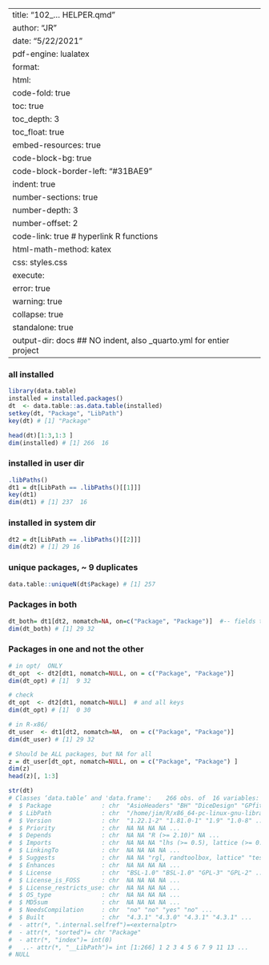
---
title: "102_... HELPER.qmd"  
author: "JR"  
date: "5/22/2021"  
pdf-engine: lualatex  
format:   
  html:  
        code-fold: true
        toc: true 
        toc_depth: 3
        toc_float: true
        embed-resources:  true
        code-block-bg: true
        code-block-border-left: "#31BAE9"       
        indent: true
        number-sections: true
        number-depth: 3
        number-offset: 2
        code-link: true             # hyperlink R functions
        html-math-method: katex
        css:  styles.css
execute:
    error: true 
    warning: true
    collapse: true 
    standalone: true
output-dir: docs            ## NO indent, also _quarto.yml for entier project
---

### all installed
```r
library(data.table)
installed = installed.packages()
dt  <- data.table::as.data.table(installed)
setkey(dt, "Package", "LibPath")
key(dt) # [1] "Package"

head(dt)[1:3,1:3 ]
dim(installed) # [1] 266  16
```

### installed in user dir
```r
.libPaths()
dt1 = dt[LibPath == .libPaths()[[1]]]
key(dt1)
dim(dt1) # [1] 237  16

```
### installed in system dir
```r
dt2 = dt[LibPath == .libPaths()[[2]]]
dim(dt2) # [1] 29 16
```

### unique packages, ~ 9 duplicates
```r
data.table::uniqueN(dt$Package) # [1] 257
```



### Packages in both
```r
dt_both= dt1[dt2, nomatch=NA, on=c("Package", "Package")]  #-- fields to match
dim(dt_both) # [1] 29 32
```

### Packages in one and not the other
```r
# in opt/  ONLY
dt_opt  <- dt2[dt1, nomatch=NULL, on = c("Package", "Package")]
dim(dt_opt) # [1]  9 32

# check
dt_opt  <- dt2[dt1, nomatch=NULL]  # and all keys
dim(dt_opt) # [1]  0 30

# in R-x86/
dt_user  <- dt1[dt2, nomatch=NA,  on = c("Package", "Package")]
dim(dt_user) # [1] 29 32

# Should be ALL packages, but NA for all
z = dt_user[dt_opt, nomatch=NULL, on = c("Package", "Package") ]
dim(z)
head(z)[, 1:3]
```
```r
str(dt)
# Classes ‘data.table’ and 'data.frame':	266 obs. of  16 variables:
#  $ Package              : chr  "AsioHeaders" "BH" "DiceDesign" "GPfit" ...
#  $ LibPath              : chr  "/home/jim/R/x86_64-pc-linux-gnu-library/4.3" "/home/jim/R/x86_64-pc-linux-gnu-library/4.3" "/home/jim/R/x86_64-pc-linux-gnu-library/4.3" "/home/jim/R/x86_64-pc-linux-gnu-library/4.3" ...
#  $ Version              : chr  "1.22.1-2" "1.81.0-1" "1.9" "1.0-8" ...
#  $ Priority             : chr  NA NA NA NA ...
#  $ Depends              : chr  NA NA "R (>= 2.10)" NA ...
#  $ Imports              : chr  NA NA NA "lhs (>= 0.5), lattice (>= 0.18-8)" ...
#  $ LinkingTo            : chr  NA NA NA NA ...
#  $ Suggests             : chr  NA NA "rgl, randtoolbox, lattice" "testthat" ...
#  $ Enhances             : chr  NA NA NA NA ...
#  $ License              : chr  "BSL-1.0" "BSL-1.0" "GPL-3" "GPL-2" ...
#  $ License_is_FOSS      : chr  NA NA NA NA ...
#  $ License_restricts_use: chr  NA NA NA NA ...
#  $ OS_type              : chr  NA NA NA NA ...
#  $ MD5sum               : chr  NA NA NA NA ...
#  $ NeedsCompilation     : chr  "no" "no" "yes" "no" ...
#  $ Built                : chr  "4.3.1" "4.3.0" "4.3.1" "4.3.1" ...
#  - attr(*, ".internal.selfref")=<externalptr> 
#  - attr(*, "sorted")= chr "Package"
#  - attr(*, "index")= int(0) 
#   ..- attr(*, "__LibPath")= int [1:266] 1 2 3 4 5 6 7 9 11 13 ...
# NULL
```




